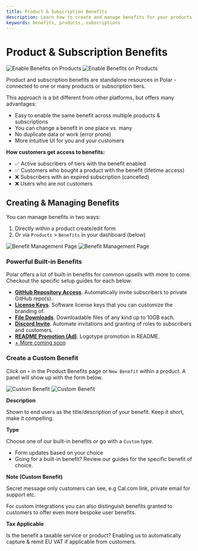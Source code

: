 ```yaml
---
title: Product & Subscription Benefits
description: Learn how to create and manage benefits for your products and subscriptions
keywords: benefits, products, subscriptions
---
```


# Product & Subscription Benefits

![Enable Benefits on Products](./benefits.light.png)
![Enable Benefits on Products](./benefits.dark.png)

Product and subscription benefits are standalone resources in Polar - connected to one or many products or subscription tiers.

This approach is a bit different from other platforms, but offers many advantages:
- Easy to enable the same benefit across multiple products & subscriptions
- You can change a benefit in one place vs. many
- No duplicate data or work (error prone)
- More intuitive UI for you and your customers

**How customers get access to benefits:**
- ✅ Active subscribers of tiers with the benefit enabled
- ✅ Customers who bought a product with the benefit (lifetime access)
- ❌ Subscribers with an expired subscription (cancelled)
- ❌ Users who are not customers

## Creating & Managing Benefits

You can manage benefits in two ways:
1. Directly within a product create/edit form
2. Or via `Products` > `Benefits` in your dashboard (below)

![Benefit Management Page](./manage.light.png)
![Benefit Management Page](./manage.dark.png)

### Powerful Built-in Benefits

Polar offers a lot of built-in benefits for common upsells with more to come. Checkout the specific setup guides for each below.

- [**GitHub Repository Access**](/docs/benefits/github-repositories). Automatically invite subscribers to private GitHub repo(s).
- [**License Keys**](/docs/benefits/license-keys). Software license keys that you can customize the branding of.
- [**File Downloads**](/docs/benefits/file-downloads). Downloadable files of any kind up to 10GB each.
- [**Discord Invite**](/docs/benefits/discord). Automate invitations and granting of roles to subscribers and customers.
- [**README Promotion (Ad)**](/docs/benefits/ads). Logotype promotion in README.
- [+ More coming soon](#future-benefits)

### Create a Custom Benefit

Click on `+` in the Product Benefits page or `New Benefit` within a product. A panel will show up with the form below.

![Custom Benefit](./benefit-custom.light.png)
![Custom Benefit](./benefit-custom.dark.png)

**Description**

Shown to end users as the title/description of your benefit. Keep it short, make it compelling.

**Type**

Choose one of our built-in benefits or go with a `Custom` type.
- Form updates based on your choice
- Going for a built-in benefit? Review our guides for the specific benefit of choice.

**Note (Custom Benefit)**

Secret message only customers can see, e.g Cal.com link, private email for support etc.

For custom integrations you can also distinguish benefits granted to customers to offer even more bespoke user benefits.

**Tax Applicable**

Is the benefit a taxable service or product? Enabling us to automatically capture & remit EU VAT if applicable from customers.
